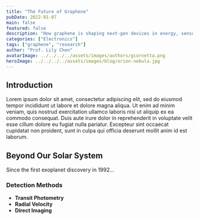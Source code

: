```yaml
---
title: "The Future of Graphene"
pubDate: 2022-01-07
main: false
featured: false
description: "How graphene is shaping next-gen devices in energy, sensors, and flexible electronics."
categories: ["Electronics"]
tags: ["graphene", "research"]
author: "Prof. Lily Chen"
avatarImage: ../../../../assets/images/authors/gcornetta.png
heroImage: ../../../../assets/images/blog/orion-nebula.jpg
---
```


## Introduction

Lorem ipsum dolor sit amet, consectetur adipiscing elit, sed do eiusmod tempor incididunt ut labore et dolore magna aliqua. Ut enim ad minim veniam, quis nostrud exercitation ullamco laboris nisi ut aliquip ex ea commodo consequat. Duis aute irure dolor in reprehenderit in voluptate velit esse cillum dolore eu fugiat nulla pariatur. Excepteur sint occaecat cupidatat non proident, sunt in culpa qui officia deserunt mollit anim id est laborum.

## Beyond Our Solar System

Since the first exoplanet discovery in 1992...

### Detection Methods

- **Transit Photometry**
- **Radial Velocity**
- **Direct Imaging**
